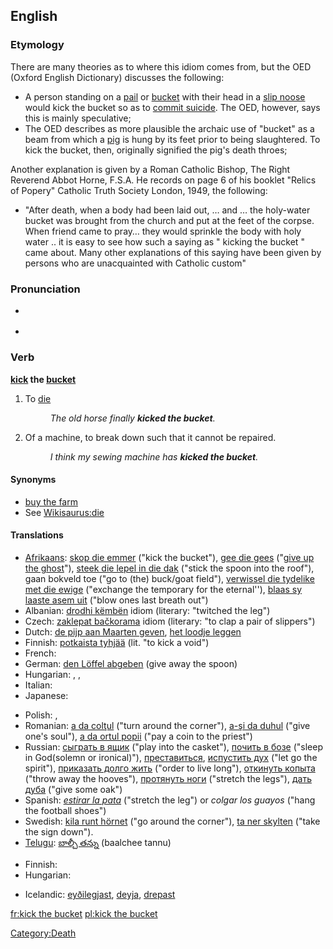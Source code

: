{{was wotd|2007|December|6}}
==English==

===Etymology===
There are many theories as to where this idiom comes from, but the OED (Oxford English Dictionary) discusses the following:
* A person standing on a [[pail]] or [[bucket]] with their head in a [[slip noose]] would kick the bucket so as to [[commit suicide]].  The OED, however, says this is mainly speculative;
* The OED describes as more plausible the archaic use of "bucket" as a beam from which a [[pig]] is hung by its feet prior to being slaughtered.  To kick the bucket, then, originally signified the pig's death throes;

Another explanation is given by a Roman Catholic Bishop, The Right Reverend Abbot Horne, F.S.A. He records on page 6 of his booklet "Relics of Popery" Catholic Truth Society London, 1949, the following:
* "After death, when a body had been laid out, …  and … the holy-water bucket was brought from the church and put at the feet of the corpse. When friend came to pray… they would sprinkle the body with holy water .. it is easy to see how such a saying as " kicking the bucket " came about. Many other explanations of this saying have been given by persons who are unacquainted with Catholic custom"

===Pronunciation===
* {{a|RP|US}} {{IPA|/ˈkɪk ðə ˈbʌkɪt/}}
* {{audio|en-us-kick the bucket.ogg|Audio (US)}}

===Verb===
'''[[kick]] the [[bucket]]'''

# {{context|idiom|euphemism}} To [[die]]
#: ''The old horse finally '''kicked the bucket'''.''
# {{context|idiom|slang}} Of a machine, to break down such that it cannot be repaired.
#: ''I think my sewing machine has '''kicked the bucket'''.''

====Synonyms====
* [[buy the farm]]
* See [[Wikisaurus:die]]

====Translations====
{{trans-top|to die}}
* [[Afrikaans]]: [[skop die emmer]] ("kick the bucket"), [[gee die gees]] ("[[give up the ghost]]"), [[steek die lepel in die dak]] ("stick the spoon into the roof"), gaan bokveld toe ("go to (the) buck/goat field"), [[verwissel die tydelike met die ewige]] ("exchange the temporary for the eternal''), [[blaas sy laaste asem uit]] ("blow ones last breath out")
* Albanian: [[drodhi këmbën]] idiom (literary: "twitched the leg")
* Czech: [[zaklepat bačkorama]] idiom (literary: "to clap a pair of slippers")
* Dutch: [[de pijp aan Maarten geven]], [[het loodje leggen]]
* Finnish: [[potkaista tyhjää]] (lit. "to kick a void")
* French: {{t+|fr|crever}}
* German: [[den Löffel abgeben]] (give away the spoon)
* Hungarian: {{t|hu|elpatkol}}, {{t|hu|felrúgja a gyertyát}}, {{t-|hu|beadja a kulcsot}}
* Italian: {{t-|it|crepare}}
* Japanese: {{t-|ja|くたばる|tr=kutabaru|sc=Jpan}}
{{trans-mid}}
* Polish: {{t+|pl|kopnąć w kalendarz}}, {{t+|pl|odwalić kitę}}
* Romanian: [[a da colţul]] ("turn around the corner"), [[a-şi da duhul]] ("give one's soul"), [[a da ortul popii]] ("pay a coin to the priest")
* Russian: [[сыграть в ящик]] ("play into the casket"), [[почить в бозе]] ("sleep in God(solemn or ironical)"), [[преставиться]], [[испустить дух]] ("let go the spirit"), [[приказать долго жить]] ("order to live long"), [[откинуть копыта]] ("throw away the hooves"), [[протянуть ноги]] ("stretch the legs"), [[дать дуба]] ("give some oak")
* Spanish: ''[[estirar la pata]]'' ("stretch the leg") or ''colgar los guayos'' ("hang the football shoes")
* Swedish: [[kila runt hörnet]] ("go around the corner"), [[ta ner skylten]] ("take the sign down").
* [[Telugu]]: [[బాల్చీ తన్ను]] (baalchee tannu)
{{trans-bottom}}

{{trans-top|to break down beyond repair}}
* Finnish: {{t+|fi|hajota}} {{t-|fi|lopullisesti}}
* Hungarian: {{t-|hu|beadja a kulcsot}}
{{trans-mid}}
* Icelandic: [[eyðilegjast]], [[deyja]], [[drepast]]
{{trans-bottom}}

[[Category:Death]]

[[fr:kick the bucket]]
[[pl:kick the bucket]]